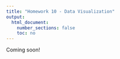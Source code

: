```yaml
---
title: "Homework 10 - Data Visualization"
output:
  html_document:
    number_sections: false
    toc: no
---
```


Coming soon!

